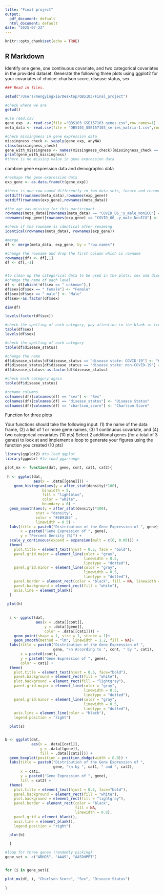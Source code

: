 ```yaml
---
title: "Final project"
output:
  pdf_document: default
  html_document: default
date: "2025-07-22"
---
```


```r
knitr::opts_chunk$set(echo = TRUE)
```

## R Markdown

Identify one gene, one continuous covariate, and two categorical covariates in the provided dataset. Generate the following three plots using ggplot2 for your covariates of choice: charlson score, disease status, sex

```r

### Read in files.

setwd("/Users/mengyingxia/Desktop/QBS103/Final_project")

#check where we are
getwd()

#use read.csv
gene_exp  <- read.csv(file ="QBS103_GSE157103_genes.csv",row.names=1)
meta_data <- read.csv(file = "QBS103_GSE157103_series_matrix-1.csv",row.names=1)

#check missingness in gene expression data
missingness_check <- sapply(gene_exp, anyNA)
class(missingness_check)
gene_with_missingness <- names(missingness_check)[missingness_check == TRUE]
print(gene_with_missingness)
#there is no missing value in gene expression data
```

combine gene expression data and demographic data

```r

#reshape the gene expression data
exp_gene <- as.data.frame(t(gene_exp))

#there is one row named differently in two data sets, locate and rename it
setdiff(rownames(meta_data),rownames(exp_gene))
setdiff(rownames(exp_gene),rownames(meta_data))

#the age was missing for this participant
rownames(meta_data)[rownames(meta_data) == "COVID_06_:y_male_NonICU"] <- "COVID_06_missing_male_NonICU"
rownames(exp_gene)[rownames(exp_gene) == "COVID_06_.y_male_NonICU"] <- "COVID_06_missing_male_NonICU"

#check if the rowname is identical after renaming
identical(rownames(meta_data), rownames(exp_gene))

#merge
df <- merge(meta_data, exp_gene, by = "row.names")

#change the rowname and drop the first column which is rowname
rownames(df) <- df[,1]
df <- df[,-1]


#to clean up the categorical data to be used in the plots: sex and disease status
#change the name of each level
df <- df[which(!df$sex == " unknown"),]
df$sex[df$sex == " female"] <- "Female"
df$sex[df$sex == " male"] <- "Male"
df$sex<-as.factor(df$sex)

dim(df)

levels(factor(df$sex))

#check the spelling of each category, pay attention to the blank in front of the character
table(df$sex)
levels(df$sex) 

#check the spelling of each category
table(df$disease_status)

#change the name
df$disease_status[df$disease_status == "disease state: COVID-19"] <- "COVID-19"
df$disease_status[df$disease_status == "disease state: non-COVID-19"] <- "non-COVID-19"
df$disease_status<-as.factor(df$disease_status)

#check each category again
table(df$disease_status)

#rename columns
colnames(df)[colnames(df) == "sex"] <- "Sex"
colnames(df)[colnames(df) == "disease_status"] <- "Disease Status"
colnames(df)[colnames(df) == "charlson_score"] <- "Charlson Score"
```

Function for three plots

Your functions should take the following input: (1) the name of the data frame, (2) a list of 1 or more gene names, (3) 1 continuous covariate, and (4) two categorical covariates (10 pts) Select 2 additional genes (for a total of 3 genes) to look at and implement a loop to generate your figures using the function you created (10 pts)

```r
library(ggplot2) #to load ggplot
library(ggpubr) #to load ggarrange

plot_mx <- function(dat, gene, cont, cat1, cat2){
  
 h <- ggplot(dat, 
             aes(x = .data[[gene]])) +
    geom_histogram(aes(y = after_stat(density)*100), 
                 binwidth = 5, 
                 fill = "lightblue", 
                 color = "white", 
                 boundary = 0) +
  geom_smooth(aes(y = after_stat(density)*100),
              stat = "density", 
              color = "#5B91BE" , 
              linewidth = 0.5) +
  labs(title = paste0("Distribution of the Gene Expression of ", gene), 
       x = paste0("Gene Expression of ", gene), 
       y = "Percent Density (%)") +
  scale_y_continuous(expand = expansion(mult = c(0, 0.05))) +
  theme(
    plot.title = element_text(hjust = 0.5, face = "bold"),  
    panel.grid.major = element_line(color = "gray", 
                                    linewidth = 0.5, 
                                    linetype = "dotted"),
    panel.grid.minor = element_line(color = "gray", 
                                    linewidth = 0.5, 
                                    linetype = "dotted"),
    panel.border = element_rect(color = "black", fill = NA, linewidth = 0.8),
    panel.background = element_rect(fill = "white"),
    axis.line = element_blank()  
  )
 
 plot(h)
  
  
  s <- ggplot(dat, 
              aes(x = .data[[cont]], 
                  y = .data[[gene]], 
                  color = .data[[cat1]])) +
    geom_point(shape = 1, size = 1, stroke = 1)+
    geom_smooth(method = "lm", linewidth = 1.2, fill = NA)+
  labs(title = paste0("Distribution of the Gene Expression of ", 
                      gene, "\n According to ", cont, " by ", cat1),
       x = paste0(cont),
       y = paste0("Gene Expression of ", gene),
       color = cat1) +
  theme(
    plot.title = element_text(hjust = 0.5, face="bold"),  
    panel.background = element_rect(fill = "white"),
    plot.background = element_rect(fill = "lightgray"),
    panel.grid.major = element_line(color = "gray", 
                                    linewidth = 0.5, 
                                    linetype = "dotted"),
    panel.grid.minor = element_line(color = "gray", 
                                    linewidth = 0.5, 
                                    linetype = "dotted"),
    axis.line = element_line(color = "black"),
    legend.position = "right")

  plot(s)


b <- ggplot(dat, 
            aes(x = .data[[cat1]],
                y = .data[[gene]],
                fill = .data[[cat2]])) +
  geom_boxplot(position = position_dodge(width = 0.8)) +
  labs(title = paste0("Distribution of the Gene Expression of ", 
                      gene, "\n by ", cat1, " and ", cat2),
       x = cat1,
       y = paste0("Gene Expression of ", gene),
       fill = cat2) +
  theme(
    plot.title = element_text(hjust = 0.5, face="bold"),  
    panel.background = element_rect(fill = "white"),
    plot.background = element_rect(fill = "lightgray"),
    panel.border = element_rect(color = "black", 
                                fill = NA, 
                                linewidth = 0.8),
    panel.grid = element_blank(),
    axis.line = element_blank(),
    legend.position = "right")

  plot(b)

  }

```

```r

#loop for three genes (randomly picking)
gene_set <- c("ABHD5", "AAAS", "AASDHPPT")


for (i in gene_set){

plot_mx(df, i, "Charlson Score", "Sex", "Disease Status")
  
}

```
